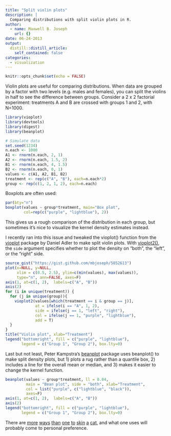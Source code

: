 ```yaml
---
title: "Split violin plots"
description: |
  Comparing distributions with split violin plots in R.
author:
  - name: Maxwell B. Joseph
    url: {}
date: 06-24-2013
output:
  distill::distill_article:
    self_contained: false
categories: 
  - visualization
---
```


```r
knitr::opts_chunk$set(echo = FALSE)
```

Violin plots are useful for comparing distributions. When data are
grouped by a factor with two levels (e.g. males and females), you can
split the violins in half to see the difference between groups. Consider
a 2 x 2 factorial experiment: treatments A and B are crossed with groups
1 and 2, with N=1000.

```r
library(vioplot)
library(devtools)
library(digest)
library(beanplot)

# Simulate data
set.seed(1234)
n.each <- 1000
A1 <- rnorm(n.each, 2, 1)
A2 <- rnorm(n.each, 1.5, 2)
B1 <- rnorm(n.each, 4, 1.5)
B2 <- rnorm(n.each, 0, 1)
values <- c(A1, A2, B1, B2)
treatment <- rep(c("A", "B"), each=n.each*2)
group <- rep(c(1, 2, 1, 2), each=n.each)
```

Boxplots are often used:

```r
par(bty="n")
boxplot(values ~ group*treatment, main="Box plot", 
        col=rep(c("purple", "lightblue"), 2))
```

This gives us a rough comparison of the distribution in each group,
but sometimes it's nice to visualize the kernel density estimates instead.

I recently ran into this issue and tweaked the vioplot() function from
the [vioplot](http://cran.r-project.org/web/packages/vioplot/index.html)
package by Daniel Adler to make split violin plots.
With [vioplot2()](https://gist.github.com/mbjoseph/5852613), the `side`
argument specifies whether to plot the density on "both", the "left", or
the "right" side.

```r
source_gist("https://gist.github.com/mbjoseph/5852613")
plot(x=NULL, y=NULL,
     xlim = c(0.5, 2.5), ylim=c(min(values), max(values)),
     type="n", ann=FALSE, axes=F)
axis(1, at=c(1, 2),  labels=c("A", "B"))
axis(2)
for (i in unique(treatment)) {
  for (j in unique(group)){
    vioplot2(values[which(treatment == i & group == j)],
             at = ifelse(i == "A", 1, 2),
             side = ifelse(j == 1, "left", "right"),
             col = ifelse(j == 1, "purple", "lightblue"),
             add = T)
  }
}
title("Violin plot", xlab="Treatment")
legend("bottomright", fill = c("purple", "lightblue"),
       legend = c("Group 1", "Group 2"), box.lty=0)
```


Last but not least, Peter Kampstra's
[beanplot](http://cran.r-project.org/web/packages/beanplot/index.html)
package uses beanplot() to make split
density plots, but 1) plots a rug rather
than a quantile box, 2) includes a line for the overall mean or median,
and 3) makes it easier to change the kernel function.

```r
beanplot(values ~ group*treatment, ll = 0.04,
         main = "Bean plot", side = "both", xlab="Treatment",
         col = list("purple", c("lightblue", "black")),
         axes=F)
axis(1, at=c(1, 2),  labels=c("A", "B"))
axis(2)
legend("bottomright", fill = c("purple", "lightblue"),
       legend = c("Group 1", "Group 2"), box.lty=0)
```

There are
[more](http://thebiobucket.blogspot.com/2011/08/comparing-two-distributions.html)
[ways](http://www.nicebread.de/comparing-all-quantiles-of-two-distributions-simultaneously/)
[than](http://flowingdata.com/2012/05/15/how-to-visualize-and-compare-distributions/)
[one](http://heuristically.wordpress.com/2012/06/13/comparing-continuous-distributions-with-r/)
[to](http://www.stats4stem.org/r-dotplots-and-stripcharts.html)
[skin](http://influentialpoints.com/Critiques/displaying_distributions_using_R.htm)
[a](http://blog.earlh.com/index.php/2009/07/visualizing-and-comparing-distributions-part-8-of-a-series/)
[cat](http://upload.wikimedia.org/wikipedia/commons/thumb/3/33/Spielendes_K%C3%A4tzchen.JPG/640px-Spielendes_K%C3%A4tzchen.JPG),
and what one uses will probably come to personal preference.
